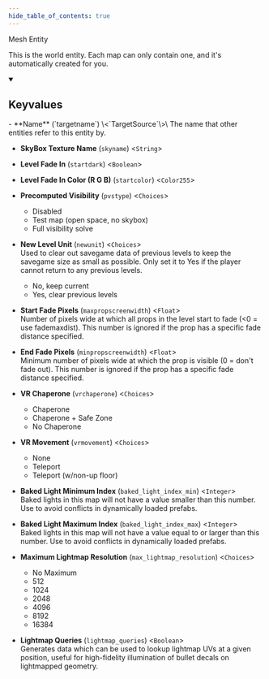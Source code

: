 ```yaml
---
hide_table_of_contents: true
---
```


<!---
!!!!!!
THIS PAGE IS AUTOGENERATED FROM GAME FGD DEFINITIONS!
DO NOT EDIT MANUALLY!
!!!!!!

In order to make edits, you can make an annotation file in /fgd_dump_overrides
-->


Mesh Entity

This is the world entity. Each map can only contain one, and it's automatically created for you.

<details open>
<summary><h2>Keyvalues</h2></summary>
- **Name** (`targetname`) \<`TargetSource`\>\
The name that other entities refer to this entity by.

- **SkyBox Texture Name** (`skyname`) \<`String`\>

- **Level Fade In** (`startdark`) \<`Boolean`\>

- **Level Fade In Color (R G B)** (`startcolor`) \<`Color255`\>

- **Precomputed Visibility** (`pvstype`) \<`Choices`\>
  - Disabled
  - Test map (open space, no skybox)
  - Full visibility solve


- **New Level Unit** (`newunit`) \<`Choices`\>\
Used to clear out savegame data of previous levels to keep the savegame size as small as possible. Only set it to Yes if the player cannot return to any previous levels.
  - No, keep current
  - Yes, clear previous levels


- **Start Fade Pixels** (`maxpropscreenwidth`) \<`Float`\>\
Number of pixels wide at which all props in the level start to fade (&lt;0 = use fademaxdist). This number is ignored if the prop has a specific fade distance specified.

- **End Fade Pixels** (`minpropscreenwidth`) \<`Float`\>\
Minimum number of pixels wide at which the prop is visible (0 = don't fade out). This number is ignored if the prop has a specific fade distance specified.

- **VR Chaperone** (`vrchaperone`) \<`Choices`\>
  - Chaperone
  - Chaperone + Safe Zone
  - No Chaperone


- **VR Movement** (`vrmovement`) \<`Choices`\>
  - None
  - Teleport
  - Teleport (w/non-up floor)


- **Baked Light Minimum Index** (`baked_light_index_min`) \<`Integer`\>\
Baked lights in this map will not have a value smaller than this number. Use to avoid conflicts in dynamically loaded prefabs.

- **Baked Light Maximum Index** (`baked_light_index_max`) \<`Integer`\>\
Baked lights in this map will not have a value equal to or larger than this number. Use to avoid conflicts in dynamically loaded prefabs.

- **Maximum Lightmap Resolution** (`max_lightmap_resolution`) \<`Choices`\>
  - No Maximum
  - 512
  - 1024
  - 2048
  - 4096
  - 8192
  - 16384


- **Lightmap Queries** (`lightmap_queries`) \<`Boolean`\>\
Generates data which can be used to lookup lightmap UVs at a given position, useful for high-fidelity illumination of bullet decals on lightmapped geometry.


 </details>

